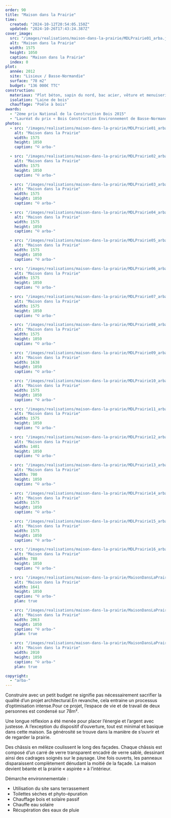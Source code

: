 ```yaml
---
order: 90
title: "Maison dans la Prairie"
time:
  created: "2024-10-12T20:54:05.150Z"
  updated: "2024-10-26T17:43:24.387Z"
cover_image:
  src: "/images/realisations/maison-dans-la-prairie/MDLPrairie01_arba.jpg"
  alt: "Maison dans la Prairie"
  width: 1575
  height: 1050
  caption: "Maison dans la Prairie"
  index: 0
plot:
  année: 2012
  site: "Lisieux / Basse-Normandie"
  surface: "78 m2"
  budget: "136 000€ TTC"
construction:
  materiaux: "Plot béton, sapin du nord, bac acier, vêture et menuiseries mélèze"
  isolation: "Laine de bois"
  chauffage: "Poêle à bois"
awards:
  - "2ème prix National de la Construction Bois 2015"
  - "Lauréat du prix « Bois Construction Environnement de Basse-Normandie » 2015"
photos:
  - src: "/images/realisations/maison-dans-la-prairie/MDLPrairie01_arba.jpg"
    alt: "Maison dans la Prairie"
    width: 1575
    height: 1050
    caption: "© arba-"

  - src: "/images/realisations/maison-dans-la-prairie/MDLPrairie02_arba.jpg"
    alt: "Maison dans la Prairie"
    width: 1575
    height: 1050
    caption: "© arba-"

  - src: "/images/realisations/maison-dans-la-prairie/MDLPrairie03_arba.jpg"
    alt: "Maison dans la Prairie"
    width: 1575
    height: 1050
    caption: "© arba-"

  - src: "/images/realisations/maison-dans-la-prairie/MDLPrairie04_arba.jpg"
    alt: "Maison dans la Prairie"
    width: 1575
    height: 1050
    caption: "© arba-"

  - src: "/images/realisations/maison-dans-la-prairie/MDLPrairie05_arba.jpg"
    alt: "Maison dans la Prairie"
    width: 1575
    height: 1050
    caption: "© arba-"

  - src: "/images/realisations/maison-dans-la-prairie/MDLPrairie06_arba.jpg"
    alt: "Maison dans la Prairie"
    width: 1575
    height: 1050
    caption: "© arba-"

  - src: "/images/realisations/maison-dans-la-prairie/MDLPrairie07_arba.jpg"
    alt: "Maison dans la Prairie"
    width: 1575
    height: 1050
    caption: "© arba-"

  - src: "/images/realisations/maison-dans-la-prairie/MDLPrairie08_arba.jpg"
    alt: "Maison dans la Prairie"
    width: 1575
    height: 1050
    caption: "© arba-"

  - src: "/images/realisations/maison-dans-la-prairie/MDLPrairie09_arba.jpg"
    alt: "Maison dans la Prairie"
    width: 1638
    height: 1050
    caption: "© arba-"

  - src: "/images/realisations/maison-dans-la-prairie/MDLPrairie10_arba.jpg"
    alt: "Maison dans la Prairie"
    width: 1575
    height: 1050
    caption: "© arba-"

  - src: "/images/realisations/maison-dans-la-prairie/MDLPrairie11_arba.jpg"
    alt: "Maison dans la Prairie"
    width: 1575
    height: 1050
    caption: "© arba-"

  - src: "/images/realisations/maison-dans-la-prairie/MDLPrairie12_arba.jpg"
    alt: "Maison dans la Prairie"
    width: 1401
    height: 1050
    caption: "© arba-"

  - src: "/images/realisations/maison-dans-la-prairie/MDLPrairie13_arba.jpg"
    alt: "Maison dans la Prairie"
    width: 700
    height: 1050
    caption: "© arba-"

  - src: "/images/realisations/maison-dans-la-prairie/MDLPrairie14_arba.jpg"
    alt: "Maison dans la Prairie"
    width: 1575
    height: 1050
    caption: "© arba-"

  - src: "/images/realisations/maison-dans-la-prairie/MDLPrairie15_arba.jpg"
    alt: "Maison dans la Prairie"
    width: 1575
    height: 1050
    caption: "© arba-"

  - src: "/images/realisations/maison-dans-la-prairie/MDLPrairie16_arba.jpg"
    alt: "Maison dans la Prairie"
    width: 788
    height: 1050
    caption: "© arba-"

  - src: "/images/realisations/maison-dans-la-prairie/MaisonDansLaPrairiePlan.png"
    alt: "Maison dans la Prairie"
    width: 1641
    height: 1050
    caption: "© arba-"
    plan: true

  - src: "/images/realisations/maison-dans-la-prairie/MaisonDansLaPrairieCoupeLong.png"
    alt: "Maison dans la Prairie"
    width: 2063
    height: 1050
    caption: "© arba-"
    plan: true

  - src: "/images/realisations/maison-dans-la-prairie/MaisonDansLaPrairieCoupeTrans.png"
    alt: "Maison dans la Prairie"
    width: 2010
    height: 1050
    caption: "© arba-"
    plan: true

copyright:
  - "arba-"
---
```


Construire avec un petit budget ne signifie pas nécessairement sacrifier la qualité d’un projet architectural.En revanche, cela entraine un processus d’optimisation intense.Pour ce projet, l’espace de vie et de travail de deux personnes est condensé sur 78m².

Une longue réflexion a été menée pour placer l’énergie et l’argent avec justesse. A l’exception du dispositif d’ouverture, tout est minimal et basique dans cette maison. Sa générosité se trouve dans la manière de s’ouvrir et de regarder la prairie.

Des châssis en mélèze coulissent le long des façades. Chaque châssis est composé d’un carré de verre transparent encadré de verre sablé, dessinant ainsi des cadrages soignés sur le paysage.
Une fois ouverts, les panneaux disparaissent complètement dénudant la moitié de la façade. La maison devient béante et la prairie « aspirée » à l’intérieur.

Démarche environnementale :

- Utilisation du site sans terrassement
- Toilettes sèches et phyto-épuration
- Chauffage bois et solaire passif
- Chauffe eau solaire
- Récupération des eaux de pluie
